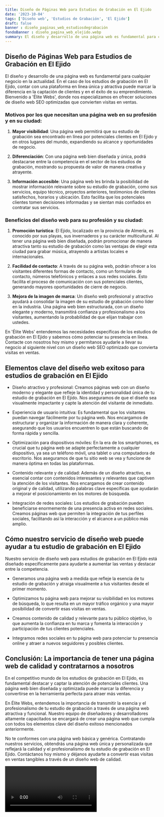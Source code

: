 ```yaml
---
title: Diseño de Páginas Web para Estudios de Grabación en El Ejido
date: '2023-10-04'
tags: ['Diseño web', 'Estudios de Grabación', 'El Ejido']
draft: false
banner : diseño_paginas_web_estudiosdegrabación
fondoBanner : diseño_pagina_web_elejido.webp
summary: El diseño y desarrollo de una página web es fundamental para cualquier negocio en la actualidad. En el caso de los estudios de grabación en El Ejido, contar con una plataforma en línea única y atractiva puede marcar la diferencia en la captación de clientes y en el éxito de su emprendimiento. Bienvenido a 'Élite Webs', donde nos especializamos en ofrecer soluciones de diseño web SEO optimizadas que convierten visitas en ventas.
---
```


## Diseño de Páginas Web para Estudios de Grabación en El Ejido

El diseño y desarrollo de una página web es fundamental para cualquier negocio en la actualidad. En el caso de los estudios de grabación en El Ejido, contar con una plataforma en línea única y atractiva puede marcar la diferencia en la captación de clientes y en el éxito de su emprendimiento. Bienvenido a 'Élite Webs', donde nos especializamos en ofrecer soluciones de diseño web SEO optimizadas que convierten visitas en ventas.

### Motivos por los que necesitan una página web en su profesión y en su ciudad:

1. **Mayor visibilidad**: Una página web permitirá que su estudio de grabación sea encontrado en línea por potenciales clientes en El Ejido y en otros lugares del mundo, expandiendo su alcance y oportunidades de negocio.

2. **Diferenciación**: Con una página web bien diseñada y única, podrá destacarse entre la competencia en el sector de los estudios de grabación, mostrando su propuesta de valor de manera creativa y atrayente.

3. **Información accesible**: Una página web les brinda la posibilidad de mostrar información relevante sobre su estudio de grabación, como sus servicios, equipo técnico, proyectos anteriores, testimonios de clientes satisfechos, horarios y ubicación. Esto facilita que los potenciales clientes tomen decisiones informadas y se sientan más confiados en contratar sus servicios.

### Beneficios del diseño web para su profesión y su ciudad:

1. **Promoción turística**: El Ejido, localizado en la provincia de Almería, es conocido por sus playas, sus invernaderos y su carácter multicultural. Al tener una página web bien diseñada, podrán promocionar de manera atractiva tanto su estudio de grabación como las ventajas de elegir esta ciudad para grabar música, atrayendo a artistas locales e internacionales.

2. **Facilidad de contacto**: A través de su página web, podrán ofrecer a los visitantes diferentes formas de contacto, como un formulario de contacto, números telefónicos y enlaces a sus redes sociales. Esto facilita el proceso de comunicación con sus potenciales clientes, generando mayores oportunidades de cierre de negocio.

3. **Mejora de la imagen de marca**: Un diseño web profesional y atractivo ayudará a consolidar la imagen de su estudio de grabación como líder en la industria. Una página web bien estructurada, con un diseño elegante y moderno, transmitirá confianza y profesionalismo a los visitantes, aumentando la probabilidad de que elijan trabajar con ustedes.

En 'Élite Webs' entendemos las necesidades específicas de los estudios de grabación en El Ejido y sabemos cómo potenciar su presencia en línea. Contacte con nosotros hoy mismo y permítanos ayudarle a llevar su negocio al siguiente nivel con un diseño web SEO optimizado que convierta visitas en ventas.

<GifSeo />

<Cta />

## Elementos clave del diseño web exitoso para estudios de grabación en El Ejido

- Diseño atractivo y profesional: Creamos páginas web con un diseño moderno y elegante que refleje la identidad y personalidad única de tu estudio de grabación en El Ejido. Nos aseguramos de que el diseño sea visualmente impactante y capte la atención del visitante de inmediato.

- Experiencia de usuario intuitiva: Es fundamental que los visitantes puedan navegar fácilmente por tu página web. Nos encargamos de estructurar y organizar la información de manera clara y coherente, asegurando que los usuarios encuentren lo que están buscando de forma rápida y sencilla.

- Optimización para dispositivos móviles: En la era de los smartphones, es crucial que tu página web se adapte perfectamente a cualquier dispositivo, ya sea un teléfono móvil, una tablet o una computadora de escritorio. Nos aseguramos de que tu sitio web se vea y funcione de manera óptima en todas las plataformas.

- Contenido relevante y de calidad: Además de un diseño atractivo, es esencial contar con contenidos interesantes y relevantes que captiven la atención de los visitantes. Nos encargamos de crear contenido original y de calidad, utilizando palabras clave específicas que ayudarán a mejorar el posicionamiento en los motores de búsqueda.

- Integración de redes sociales: Los estudios de grabación pueden beneficiarse enormemente de una presencia activa en redes sociales. Creamos páginas web que permiten la integración de tus perfiles sociales, facilitando así la interacción y el alcance a un público más amplio.

## Cómo nuestro servicio de diseño web puede ayudar a tu estudio de grabación en El Ejido

Nuestro servicio de diseño web para estudios de grabación en El Ejido está diseñado específicamente para ayudarte a aumentar las ventas y destacar entre la competencia. 

- Generamos una página web a medida que refleje la esencia de tu estudio de grabación y atraiga visualmente a tus visitantes desde el primer momento.

- Optimizamos tu página web para mejorar su visibilidad en los motores de búsqueda, lo que resulta en un mayor tráfico orgánico y una mayor posibilidad de convertir esas visitas en ventas.

- Creamos contenido de calidad y relevante para tu público objetivo, lo que aumenta la confianza en tu marca y fomenta la interacción y participación de tus clientes potenciales.

- Integramos redes sociales en tu página web para potenciar tu presencia online y atraer a nuevos seguidores y posibles clientes.

## Conclusión: La importancia de tener una página web de calidad y contratarnos a nosotros

En el competitivo mundo de los estudios de grabación en El Ejido, es fundamental destacar y captar la atención de potenciales clientes. Una página web bien diseñada y optimizada puede marcar la diferencia y convertirse en la herramienta perfecta para atraer más ventas.

En Élite Webs, entendemos la importancia de transmitir la esencia y el profesionalismo de tu estudio de grabación a través de una página web atractiva y funcional. Nuestro equipo de diseñadores y desarrolladores altamente capacitados se encargará de crear una página web que cumpla con todos los elementos clave del diseño exitoso mencionados anteriormente.

No te conformes con una página web básica y genérica. Contratando nuestros servicios, obtendrás una página web única y personalizada que reflejará la calidad y el profesionalismo de tu estudio de grabación en El Ejido. Contáctanos hoy mismo y déjanos ayudarte a convertir esas visitas en ventas tangibles a través de un diseño web de calidad.

<Video />

<CtaBot job='Estudios de Grabación' city='El Ejido'/>

<Gmaps query='El Ejido+españa+maps' />